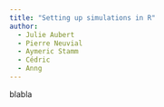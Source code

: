 ```yaml
---
title: "Setting up simulations in R"
author:
  - Julie Aubert
  - Pierre Neuvial
  - Aymeric Stamm
  - Cédric
  - Anng
---
```


blabla